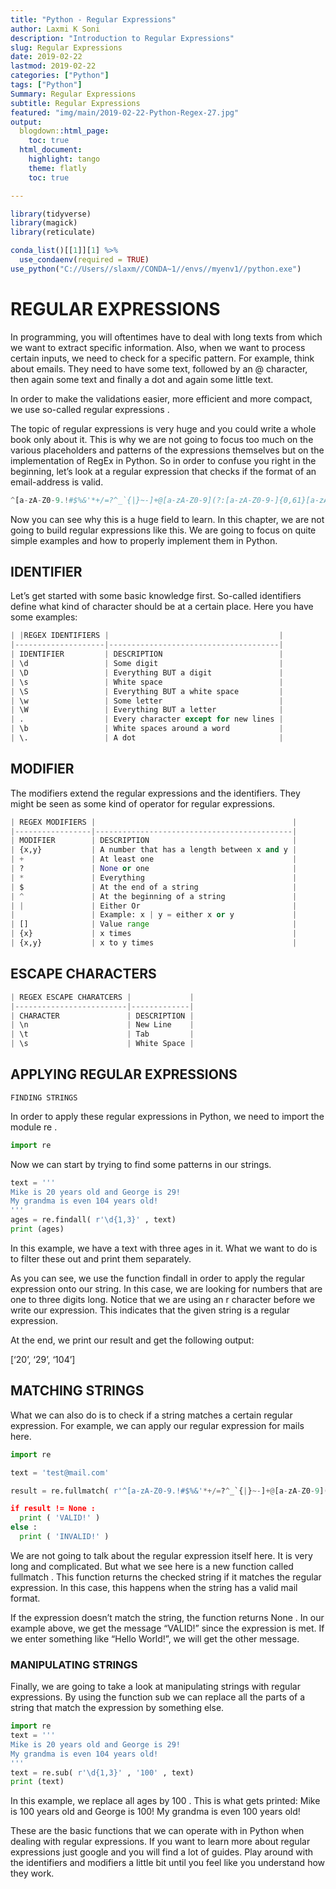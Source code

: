 ```yaml
---
title: "Python - Regular Expressions"
author: Laxmi K Soni 
description: "Introduction to Regular Expressions"
slug: Regular Expressions
date: 2019-02-22
lastmod: 2019-02-22
categories: ["Python"]
tags: ["Python"]
Summary: Regular Expressions
subtitle: Regular Expressions
featured: "img/main/2019-02-22-Python-Regex-27.jpg"
output:
  blogdown::html_page:
    toc: true
  html_document:
    highlight: tango
    theme: flatly
    toc: true

---
```



```r
library(tidyverse)
library(magick)
library(reticulate)

conda_list()[[1]][1] %>% 
  use_condaenv(required = TRUE)
use_python("C://Users//slaxm//CONDA~1//envs//myenv1//python.exe")

```

# REGULAR EXPRESSIONS

In programming, you will oftentimes have to deal with long texts from which we want to extract specific information. Also, when we want to process certain inputs, we need to check for a specific pattern. For example, think about emails. They need to have some text, followed by an @ character, then again some text and finally a dot and again some little text.

In order to make the validations easier, more efficient and more compact, we use so-called regular expressions .

The topic of regular expressions is very huge and you could write a whole book only about it. This is why we are not going to focus too much on the various placeholders and patterns of the expressions themselves but on the implementation of RegEx in Python.
So in order to confuse you right in the beginning, let’s look at a regular expression that checks if the format of an email-address is valid.

```python
^[a-zA-Z0-9.!#$%&'*+/=?^_`{|}~-]+@[a-zA-Z0-9](?:[a-zA-Z0-9-]{0,61}[a-zA-Z0-9])?(?:\.[a-zA-Z0-9](?:[a-zA-Z0-9-]{0,61}[a-zA-Z0-9])?)*$
```

Now you can see why this is a huge field to learn. In this chapter, we are not going to build regular expressions like this. We are going to focus on quite simple examples and how to properly implement them in Python.

## IDENTIFIER

Let’s get started with some basic knowledge first. So-called identifiers define what kind of
character should be at a certain place. Here you have some examples:

```python
| |REGEX IDENTIFIERS |                                      |
|--------------------|--------------------------------------|
| IDENTIFIER         | DESCRIPTION                          |
| \d                 | Some digit                           |
| \D                 | Everything BUT a digit               |
| \s                 | White space                          |
| \S                 | Everything BUT a white space         |
| \w                 | Some letter                          |
| \W                 | Everything BUT a letter              |
| .                  | Every character except for new lines |
| \b                 | White spaces around a word           |
| \.                 | A dot                                |
```
## MODIFIER

The modifiers extend the regular expressions and the identifiers. They might be seen as some kind of operator for regular expressions.

```python

| REGEX MODIFIERS |                                            |
|-----------------|--------------------------------------------|
| MODIFIER        | DESCRIPTION                                |
| {x,y}           | A number that has a length between x and y |
| +               | At least one                               |
| ?               | None or one                                |
| *               | Everything                                 |
| $               | At the end of a string                     |
| ^               | At the beginning of a string               |
| |               | Either Or                                  |
|                 | Example: x | y = either x or y             |
| []              | Value range                                |
| {x}             | x times                                    |
| {x,y}           | x to y times                               |

```

## ESCAPE CHARACTERS

```python

| REGEX ESCAPE CHARATCERS |             |
|-------------------------|-------------|
| CHARACTER               | DESCRIPTION |
| \n                      | New Line    |
| \t                      | Tab         |
| \s                      | White Space |
```

## APPLYING REGULAR EXPRESSIONS

`FINDING STRINGS`

In order to apply these regular expressions in Python, we need to import the module re .

```python
import re
```

Now we can start by trying to find some patterns in our strings.

```python
text = '''
Mike is 20 years old and George is 29!
My grandma is even 104 years old!
'''
ages = re.findall( r'\d{1,3}' , text)
print (ages)

```
In this example, we have a text with three ages in it. What we want to do is to filter these out and print them separately.

As you can see, we use the function findall in order to apply the regular expression onto our string. In this case, we are looking for numbers that are one to three digits long. Notice that we are using an r character before we write our expression. This indicates that the given string is a regular expression.

At the end, we print our result and get the following output:

['20', '29', '104']

## MATCHING STRINGS

What we can also do is to check if a string matches a certain regular expression. For example, we can apply our regular expression for mails here.

```python
import re

text = 'test@mail.com'

result = re.fullmatch( r'^[a-zA-Z0-9.!#$%&'*+/=?^_`{|}~-]+@[a-zA-Z0-9](?:[a-zA-Z0-9-]{0,61}[a-zA-Z0-9])?(?:\.[a-zA-Z0-9](?:[a-zA-Z0-9-]{0,61}[a-zA-Z0-9])?)*$' , text)

if result != None :
  print ( 'VALID!' )
else :
  print ( 'INVALID!' )
```

We are not going to talk about the regular expression itself here. It is very long and complicated. But what we see here is a new function called fullmatch . This function returns the checked string if it matches the regular expression. In this case, this happens when the string has a valid mail format.

If the expression doesn’t match the string, the function returns None . In our example above, we get the message “VALID!” since the expression is met. If we enter something like “Hello World!”, we will get the other message.

### MANIPULATING STRINGS

Finally, we are going to take a look at manipulating strings with regular expressions. By using the function sub we can replace all the parts of a string that match the expression by something else.

```python
import re
text = '''
Mike is 20 years old and George is 29!
My grandma is even 104 years old!
'''
text = re.sub( r'\d{1,3}' , '100' , text)
print (text)
```

In this example, we replace all ages by 100 . This is what gets printed:
Mike is 100 years old and George is 100!
My grandma is even 100 years old!

These are the basic functions that we can operate with in Python when dealing with regular expressions. If you want to learn more about regular expressions just google and you will find a lot of guides. Play around with the identifiers and modifiers a little bit until you feel like you understand how they work.

